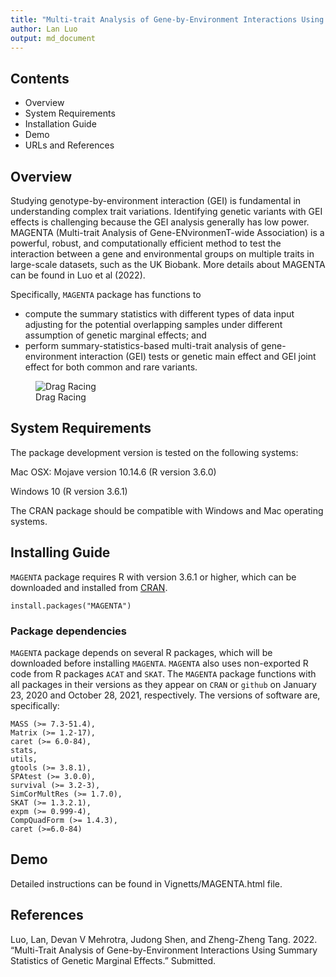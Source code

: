 ```yaml
---
title: "Multi-trait Analysis of Gene-by-Environment Interactions Using Summary Statistics of Genetic Marginal Effects"
author: Lan Luo
output: md_document
---
```


## Contents

- Overview
- System Requirements
- Installation Guide
- Demo
- URLs and References


## Overview 
Studying genotype-by-environment interaction (GEI) is fundamental in understanding complex trait variations. Identifying genetic variants with GEI effects is challenging because the GEI analysis generally has low power. MAGENTA (Multi-trait Analysis of Gene-ENvironmenT-wide Association) is a powerful, robust, and computationally efficient method to test the interaction between a gene and environmental groups on multiple traits in large-scale datasets, such as the UK Biobank. More details about MAGENTA can be found in Luo et al (2022).

Specifically, `MAGENTA` package has functions to 

- compute the summary statistics with different types of data input adjusting for the potential overlapping samples under different assumption of genetic marginal effects; and 
- perform summary-statistics-based multi-trait analysis of gene-environment interaction (GEI) tests or genetic main effect and GEI joint effect for both common and rare variants.

![Drag Racing]("C:\Users\luolan2\Project\MAGENTA\package\MAGENTA\vignettes\workflow.png")

## System Requirements

The package development version is tested on the following systems:

Mac OSX: Mojave version 10.14.6 (R version 3.6.0)  

Windows 10 (R version 3.6.1)

The CRAN package should be compatible with Windows and Mac operating systems.

## Installing Guide
`MAGENTA` package requires R with version 3.6.1 or higher, which can be downloaded and installed from [CRAN](https://cran.r-project.org/). 

```
install.packages("MAGENTA")
```

### Package dependencies

`MAGENTA` package depends on several R packages, which will be downloaded before installing `MAGENTA`. `MAGENTA` also uses non-exported R code from R packages `ACAT` and `SKAT`. The `MAGENTA` package functions with all packages in their  versions as they appear on `CRAN` or `github` on January 23, 2020 and October 28, 2021, respectively. The versions of software are, specifically:
```
MASS (>= 7.3-51.4),
Matrix (>= 1.2-17),
caret (>= 6.0-84),
stats,
utils,
gtools (>= 3.8.1),
SPAtest (>= 3.0.0),
survival (>= 3.2-3),
SimCorMultRes (>= 1.7.0),
SKAT (>= 1.3.2.1),
expm (>= 0.999-4),
CompQuadForm (>= 1.4.3),
caret (>=6.0-84)
```

## Demo
Detailed instructions can be found in Vignetts/MAGENTA.html file.

## References
Luo, Lan, Devan V Mehrotra, Judong Shen, and Zheng-Zheng Tang. 2022. “Multi-Trait Analysis of Gene-by-Environment Interactions Using Summary Statistics of Genetic Marginal Effects.” Submitted.